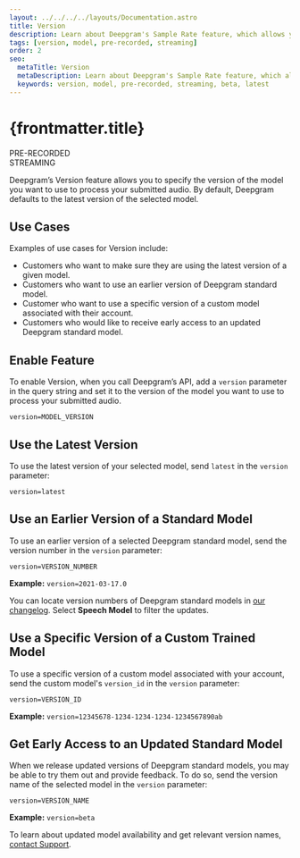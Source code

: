 ---
layout: ../../../../layouts/Documentation.astro
title: Version
description: Learn about Deepgram's Sample Rate feature, which allows you to specify the version of the model you want to use to process your submitted audio.
tags: [version, model, pre-recorded, streaming]
order: 2
seo:
  metaTitle: Version
  metaDescription: Learn about Deepgram's Sample Rate feature, which allows you to specify the version of the model you want to use to process your submitted audio.
  keywords: version, model, pre-recorded, streaming, beta, latest
---

# {frontmatter.title}

<div class="badge">PRE-RECORDED</div>
<div class="badge">STREAMING</div>

Deepgram’s Version feature allows you to specify the version of the model you want to use to process your submitted audio. By default, Deepgram defaults to the latest version of the selected model.

## Use Cases

Examples of use cases for Version include:

- Customers who want to make sure they are using the latest version of a given model.
- Customers who want to use an earlier version of Deepgram standard model.
- Customer who want to use a specific version of a custom model associated with their account.
- Customers who would like to receive early access to an updated Deepgram standard model.

## Enable Feature

To enable Version, when you call Deepgram’s API, add a `version` parameter in the query string and set it to the version of the model you want to use to process your submitted audio.

`version=MODEL_VERSION`

## Use the Latest Version

To use the latest version of your selected model, send `latest` in the `version` parameter:

`version=latest`

## Use an Earlier Version of a Standard Model

To use an earlier version of a selected Deepgram standard model, send the version number in the `version` parameter:

`version=VERSION_NUMBER`

**Example:**
`version=2021-03-17.0`

You can locate version numbers of Deepgram standard models in [our changelog](https://deepgram.com/changelog/). Select **Speech Model** to filter the updates.

## Use a Specific Version of a Custom Trained Model

To use a specific version of a custom model associated with your account, send the custom model's `version_id` in the `version` parameter:

`version=VERSION_ID`

**Example:**
`version=12345678-1234-1234-1234-1234567890ab`

## Get Early Access to an Updated Standard Model

When we release updated versions of Deepgram standard models, you may be able to try them out and provide feedback. To do so, send the version name of the selected model in the `version` parameter:

`version=VERSION_NAME`

**Example:**
`version=beta`

To learn about updated model availability and get relevant version names, [contact Support](/support).
